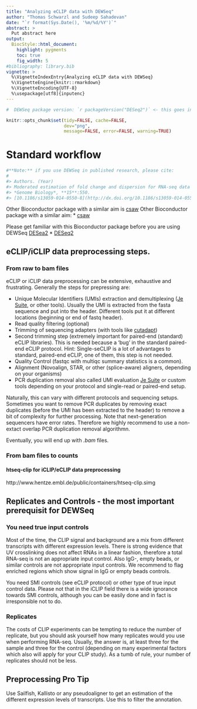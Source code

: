 ```yaml
---
title: "Analyzing eCLIP data with DEWSeq"
author: "Thomas Schwarzl and Sudeep Sahadevan"
date: "`r format(Sys.Date(), '%m/%d/%Y')`"
abstract: >
  Put abstract here
output:
  BiocStyle::html_document:
    highlight: pygments
    toc: true
    fig_width: 5
#bibliography: library.bib
vignette: >
  %\VignetteIndexEntry{Analyzing eCLIP data with DEWSeq}
  %\VignetteEngine{knitr::rmarkdown}
  %\VignetteEncoding{UTF-8}
  %\usepackage[utf8]{inputenc}
---
```


```r
#  DEWSeq package version: `r packageVersion("DESeq2")` <- this goes into abstract

knitr::opts_chunk$set(tidy=FALSE, cache=FALSE,
                      dev="png",
                      message=FALSE, error=FALSE, warning=TRUE)
```	


# Standard workflow

```r
#**Note:** if you use DEWSeq in published research, please cite:
#
#> Authors. (Year)
#> Moderated estimation of fold change and dispersion for RNA-seq data with DESeq2.
#> *Genome Biology*, **15**:550.
#> [10.1186/s13059-014-0550-8](http://dx.doi.org/10.1186/s13059-014-0550-8)
```

Other Bioconductor package with a similar aim is
[csaw](http://bioconductor.org/packages/csaw)
Other Bioconductor package with a similar aim:
 * [csaw](http://bioconductor.org/packages/csaw)

Please get familiar with this Bioconductor package before you are using DEWSeq
[DESea2](http://bioconductor.org/packages/DESeq2)
 * [DESeq2](http://bioconductor.org/packages/DESeq2)


## eCLIP/iCLIP data preprocessing steps.

### From raw to bam files

eCLIP or iCLIP data preprocessing can be extensive, exhaustive and frustrating. 
Generally the steps for prepressing are:


* Unique Molecular Identifiers (UMIs) extraction and demultiplexing
  ([Je Suite](https://gbcs.embl.de/portal/tiki-index.php?page=Je), or other
  tools). Usually the UMI is extracted from the fasta sequence and put into
  the header. Different tools put it at different locations (beginning or
  end of fastq header).
* Read quality filtering (optional)
* Trimming of sequencing adapters (with tools like
  [cutadapt](https://cutadapt.readthedocs.io))
* Second trimming step (extremely important for paired-end (standard) eCLIP
  libraries). This is needed because a 'bug' in the standard paired-end eCLIP
  protocol. Hint: Single-seCLIP is a lot of advantages to standard, paired-end
  eCLIP, one of them, this step is not needed.
* Quality Control (fastqc with multiqc summary statistics is a common).
* Alignment (Novoalign, STAR, or other (splice-aware) aligners, depending
  on your organisms)
* PCR duplication removal also called UMI evaluation
  [Je Suite](https://gbcs.embl.de/portal/tiki-index.php?page=Je) or 
  custom tools depending on your protocol and single-read or paired-end setup.

Naturally, this can vary with different protocols and sequencing setups. 
Sometimes you want to remove PCR duplicates by removing exact duplicates
(before the UMI has been extracted to the header) to remove a bit of 
complexity for further processing. Note that next-generation sequencers 
have error rates. Therefore we highly recommend to use a non-extact overlap 
PCR duplication removal algorithmn.

Eventually, you will end up with *.bam* files.

### From bam files to counts 

#### htseq-clip for iCLIP/eCLIP data preprocessing


http://www.hentze.embl.de/public/containers/htseq-clip.simg


## Replicates and Controls - the most important prerequisit for DEWSeq


### You need true input controls

Most of the time, the CLIP signal and background are a mix from different
transcripts with different expression levels. There is strong
evidence that UV crosslinking does not affect RNAs in a linear fashion, 
therefore a total RNA-seq is not an appropriate input control. Also IgG-,
empty beads, or similar controls are not appropriate input controls. 
We recommend to flag enriched regions which show signal in IgG or empty
beads controls. 

You need SMI controls (see eCLIP protocol) or other type of true input
control data. Please not that in the iCLIP field there is a wide 
ignorance towards SMI controls, although you can be easily done and
in fact is irresponsible not to do. 

### Replicates

The costs of CLIP experiments can be tempting to reduce the number of 
replicate, but you should ask yourself how many replicates would you
use when performing RNA-seq. Usually, the answer is, at least three
for the sample and three for the control (depending on many experimental
factors which also will apply for your CLIP study). As a tumb of rule, 
your number of replicates should not be less.


## Preprocessing Pro Tip

Use Sailfish, Kallisto or any pseudoaligner to get an estimation of
the different expression levels of transcripts. Use this to filter the
annotation. 












